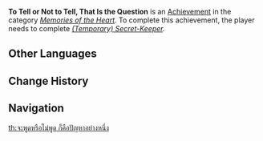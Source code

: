 {{Achievement Infobox
|title        = 
|id           = 84127
|order id     = 6811
|category     = Memories of the Heart
|description  = Discover Ms. Hina's true identity at the [[Yae Publishing House]].
|requirements = Complete ''[[Secret Identity#(Temporary) Secret-Keeper|(Temporary) Secret-Keeper]].''
|primogems    = 5
|tracking     = 
|hidden       = 1
|quest        = The Canine General's Special Operations
|topic        = 
}}
'''To Tell or Not to Tell, That Is the Question''' is an [[Achievement]] in the category ''[[Memories of the Heart]]''. To complete this achievement, the player needs to complete ''[[Secret Identity#(Temporary) Secret-Keeper|(Temporary) Secret-Keeper]].''
<!--
==Trivia==

==Video Guides==
{{EVT
|video1   = 
|caption1 = 
}}
-->
==Other Languages==
{{Other Languages|default_hidden=1
|en      = To Tell or Not to Tell, That Is the Question
|zhs     = 说还是不说，这是个问题。
|zhs_rm  = Shuō Háishì Bù Shuō, Zhè Shì Gè Wèntí.
|zht     = 說還是不說，這是個問題。
|zht_rm  = Shuō Háishì Bù Shuō, Zhè Shì Gè Wèntí.
|ja      = 話すべきか黙っておくべきか、それが問題だ
|ja_rm   = Hanasu Beki ka Damatteoku Beki ka, Sore ga Mondai da
|ko      = 말하냐 마느냐, 그것이 문제로다
|ko_rm   = 
|es      = Contarlo o no contarlo, esa es la cuestión
|fr      = Dire ou ne pas dire, telle est la question
|ru      = Сказать или не сказать, вот в чём вопрос.
|th      = จะพูดหรือไม่พูด ก็คือปัญหาอย่างหนึ่ง
|th_rm   = 
|vi      = Phân Vân Nên Nói Hay Không
|de      = Erzählen oder Nichterzählen, das ist hier die Frage
|id      = Tentukan — Mau Bilang Atau Tidak.
|pt      = Falar ou não falar, eis a questão.
}}

==Change History==
{{Change History|2.3}}
<!--
==References==
{{Reflist}}
-->
==Navigation==
{{Achievement Navbox|Memories of the Heart}}
[[th:จะพูดหรือไม่พูด ก็คือปัญหาอย่างหนึ่ง]]